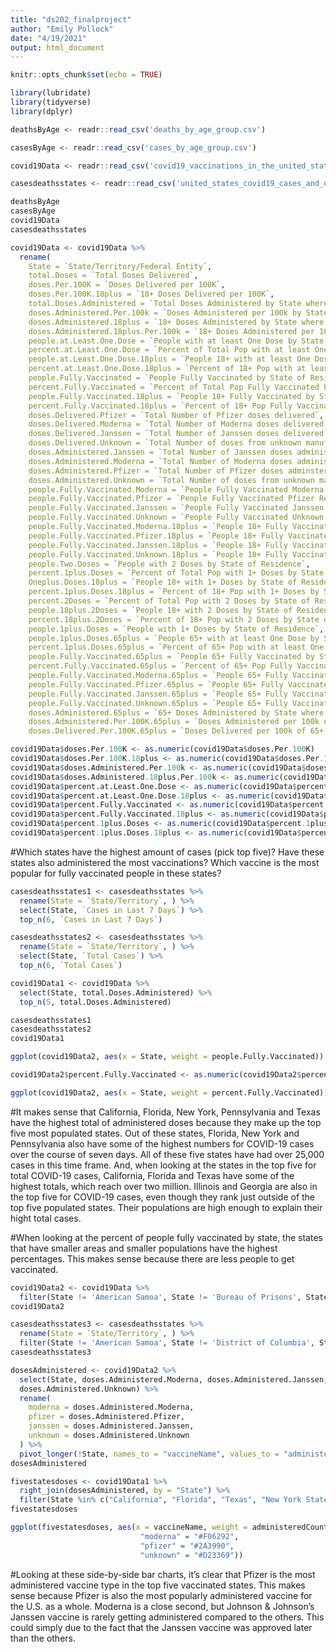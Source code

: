```yaml
---
title: "ds202_finalproject"
author: "Emily Pollock"
date: "4/19/2021"
output: html_document
---
```


```r
knitr::opts_chunk$set(echo = TRUE)
```

```r
library(lubridate)
library(tidyverse)
library(dplyr)
```

```r
deathsByAge <- readr::read_csv('deaths_by_age_group.csv')

casesByAge <- readr::read_csv('cases_by_age_group.csv')

covid19Data <- readr::read_csv('covid19_vaccinations_in_the_united_states.csv')

casesdeathsstates <- readr::read_csv('united_states_covid19_cases_and_deaths_by_state.csv')

deathsByAge
casesByAge
covid19Data
casesdeathsstates
```

```r
covid19Data <- covid19Data %>%
  rename(
    State = `State/Territory/Federal Entity`,
    total.Doses = `Total Doses Delivered`,
    doses.Per.100K = `Doses Delivered per 100K`,
    doses.Per.100K.18plus = `18+ Doses Delivered per 100K`,
    total.Doses.Administered = `Total Doses Administered by State where Administered`,
    doses.Administered.Per.100k = `Doses Administered per 100k by State where Administered`,
    doses.Administered.18plus = `18+ Doses Administered by State where Administered`,
    doses.Administered.18plus.Per.100k = `18+ Doses Administered per 100K by State where Administered`,
    people.at.Least.One.Dose = `People with at least One Dose by State of Residence`,
    percent.at.Least.One.Dose = `Percent of Total Pop with at least One Dose by State of Residence`,
    people.at.Least.One.Dose.18plus = `People 18+ with at least One Dose by State of Residence`,
    percent.at.Least.One.Dose.18plus = `Percent of 18+ Pop with at least One Dose by State of Residence`,
    people.Fully.Vaccinated = `People Fully Vaccinated by State of Residence`,
    percent.Fully.Vaccinated = `Percent of Total Pop Fully Vaccinated by State of Residence`,
    people.Fully.Vaccinated.18plus = `People 18+ Fully Vaccinated by State of Residence`,
    percent.Fully.Vaccinated.18plus = `Percent of 18+ Pop Fully Vaccinated by State of Residence`,
    doses.Delivered.Pfizer = `Total Number of Pfizer doses delivered`,
    doses.Delivered.Moderna = `Total Number of Moderna doses delivered`,
    doses.Delivered.Janssen = `Total Number of Janssen doses delivered`,
    doses.Delivered.Unknown = `Total Number of doses from unknown manufacturer delivered`,
    doses.Administered.Janssen = `Total Number of Janssen doses administered`,
    doses.Administered.Moderna = `Total Number of Moderna doses administered`,
    doses.Administered.Pfizer = `Total Number of Pfizer doses adminstered`,
    doses.Administered.Unknown = `Total Number of doses from unknown manufacturer administered`,
    people.Fully.Vaccinated.Moderna = `People Fully Vaccinated Moderna Resident`,
    people.Fully.Vaccinated.Pfizer = `People Fully Vaccinated Pfizer Resident`,
    people.Fully.Vaccinated.Janssen = `People Fully Vaccinated Janssen Resident`,
    people.Fully.Vaccinated.Unknown = `People Fully Vaccinated Unknown 2-dose manufacturer Resident`,
    people.Fully.Vaccinated.Moderna.18plus = `People 18+ Fully Vaccinated Moderna Resident`,
    people.Fully.Vaccinated.Pfizer.18plus = `People 18+ Fully Vaccinated Pfizer Resident`,
    people.Fully.Vaccinated.Janssen.18plus = `People 18+ Fully Vaccinated Janssen Resident`,
    people.Fully.Vaccinated.Unknown.18plus = `People 18+ Fully Vaccinated Unknown 2-dose manufacturer Resident`,
    people.Two.Doses = `People with 2 Doses by State of Residence`,
    percent.1plus.Doses = `Percent of Total Pop with 1+ Doses by State of Residence`,
    Oneplus.Doses.18plus = `People 18+ with 1+ Doses by State of Residence`,
    percent.1plus.Doses.18plus = `Percent of 18+ Pop with 1+ Doses by State of Residence`,
    percent.2Doses = `Percent of Total Pop with 2 Doses by State of Residence`,
    people.18plus.2Doses = `People 18+ with 2 Doses by State of Residence`,
    percent.18plus.2Doses = `Percent of 18+ Pop with 2 Doses by State of Residence`,
    people.1plus.Doses = `People with 1+ Doses by State of Residence`,
    people.1plus.Doses.65plus = `People 65+ with at least One Dose by State of Residence`,
    percent.1plus.Doses.65plus = `Percent of 65+ Pop with at least One Dose by State of Residence`,
    people.Fully.Vaccinated.65plus = `People 65+ Fully Vaccinated by State of Residence`,
    percent.Fully.Vaccinated.65plus = `Percent of 65+ Pop Fully Vaccinated by State of Residence`,
    people.Fully.Vaccinated.Moderna.65plus = `People 65+ Fully Vaccinated_Moderna_Resident`,
    people.Fully.Vaccinated.Pfizer.65plus = `People 65+ Fully Vaccinated_Pfizer_Resident`,
    people.Fully.Vaccinated.Janssen.65plus = `People 65+ Fully Vaccinated_Janssen_Resident`,
    people.Fully.Vaccinated.Unknown.65plus = `People 65+ Fully Vaccinated_Unknown 2-dose Manuf_Resident`,
    doses.Administered.65plus = `65+ Doses Administered by State where Administered`,
    doses.Administered.Per.100K.65plus = `Doses Administered per 100k of 65+ pop by State where Administered`,
    doses.Delivered.Per.100K.65plus = `Doses Delivered per 100k of 65+ pop`)
```

```r
covid19Data$doses.Per.100K <- as.numeric(covid19Data$doses.Per.100K)
covid19Data$doses.Per.100K.18plus <- as.numeric(covid19Data$doses.Per.100K.18plus)
covid19Data$doses.Administered.Per.100k <- as.numeric(covid19Data$doses.Administered.Per.100k)
covid19Data$doses.Administered.18plus.Per.100k <- as.numeric(covid19Data$doses.Administered.18plus.Per.100k)
covid19Data$percent.at.Least.One.Dose <- as.numeric(covid19Data$percent.at.Least.One.Dose)
covid19Data$percent.at.Least.One.Dose.18plus <- as.numeric(covid19Data$percent.at.Least.One.Dose.18plus)
covid19Data$percent.Fully.Vaccinated <- as.numeric(covid19Data$percent.Fully.Vaccinated)
covid19Data$percent.Fully.Vaccinated.18plus <- as.numeric(covid19Data$percent.Fully.Vaccinated.18plus)
covid19Data$percent.1plus.Doses <- as.numeric(covid19Data$percent.1plus.Doses)
covid19Data$percent.1plus.Doses.18plus <- as.numeric(covid19Data$percent.1plus.Doses.18plus)
```


#Which states have the highest amount of cases (pick top five)? Have these states also administered the most vaccinations? Which vaccine is the most popular for fully vaccinated people in these states?


```r
casesdeathsstates1 <- casesdeathsstates %>%
  rename(State = `State/Territory`, ) %>%
  select(State, `Cases in Last 7 Days`) %>%
  top_n(6, `Cases in Last 7 Days`)
```

```r
casesdeathsstates2 <- casesdeathsstates %>%
  rename(State = `State/Territory`, ) %>%
  select(State, `Total Cases`) %>%
  top_n(6, `Total Cases`)
```


```r
covid19Data1 <- covid19Data %>%
  select(State, total.Doses.Administered) %>%
  top_n(5, total.Doses.Administered)
```

```r
casesdeathsstates1
casesdeathsstates2
covid19Data1
```

```r
ggplot(covid19Data2, aes(x = State, weight = people.Fully.Vaccinated)) + geom_bar(fill = "#9C254D") + theme(axis.text.x = element_text(angle = 90)) + ggtitle("People Fully Vaccinated by State") + xlab("State") + ylab("Count")
```


```r
covid19Data2$percent.Fully.Vaccinated <- as.numeric(covid19Data2$percent.Fully.Vaccinated)

ggplot(covid19Data2, aes(x = State, weight = percent.Fully.Vaccinated)) + geom_bar(fill = "#F06292") + theme(axis.text.x = element_text(angle = 90)) + ggtitle("Percent of People Fully Vaccinated by State") + xlab("State") + ylab("Percent Vaccinated")
```

#It makes sense that California, Florida, New York, Pennsylvania and Texas have the highest total of administered doses because they make up the top five most populated states. Out of these states, Florida, New York and Pennsylvania also have some of the highest numbers for COVID-19 cases over the course of seven days. All of these five states have had over 25,000 cases in this time frame. And, when looking at the states in the top five for total COVID-19 cases, California, Florida and Texas have some of the highest totals, which reach over two million. Illinois and Georgia are also in the top five for COVID-19 cases, even though they rank just outside of the top five populated states. Their populations are high enough to explain their hight total cases.


#When looking at the percent of people fully vaccinated by state, the states that have smaller areas and smaller populations have the highest percentages. This makes sense because there are less people to get vaccinated.

```r
covid19Data2 <- covid19Data %>%
  filter(State != 'American Samoa', State != 'Bureau of Prisons', State != 'District of Columbia', State != 'Dept of Defense', State != 'Federated States of Micronesia', State != 'Guam', State != 'Indian Health Svc', State != 'Marshall Islands', State != 'Northern Mariana Islands', State != 'Puerto Rico', State != 'Republic of Palau', State != 'Veterans Health', State != 'Virgin Islands')
covid19Data2
```

```r
casesdeathsstates3 <- casesdeathsstates %>%
  rename(State = `State/Territory`, ) %>%
  filter(State != 'American Samoa', State != 'District of Columbia', State != 'Federated States of Micronesia', State != 'Guam', State != 'Northern Mariana Islands', State != 'New York City', State != 'Puerto Rico', State != 'Palau', State != 'Republic of Marshall Islands', State != 'Virgin Islands', State != 'United States of America')
casesdeathsstates3
```

```r
dosesAdministered <- covid19Data2 %>%
  select(State, doses.Administered.Moderna, doses.Administered.Janssen, doses.Administered.Pfizer,
  doses.Administered.Unknown) %>%
  rename(
    moderna = doses.Administered.Moderna,
    pfizer = doses.Administered.Pfizer,
    janssen = doses.Administered.Janssen,
    unknown = doses.Administered.Unknown
  ) %>%
  pivot_longer(!State, names_to = "vaccineName", values_to = "administeredCount")
dosesAdministered
```

```r
fivestatesdoses <- covid19Data1 %>%
  right_join(dosesAdministered, by = "State") %>%
  filter(State %in% c("California", "Florida", "Texas", "New York State", "Pennsylvania"))
fivestatesdoses
```


```r
ggplot(fivestatesdoses, aes(x = vaccineName, weight = administeredCount, fill = vaccineName)) + geom_bar() + facet_wrap(~State) + theme(axis.text.x = element_text(angle = 90)) + ggtitle("Vaccine Type Distribution for Top Five Vaccinated States") + xlab("Vaccine Name") + ylab("Count") + scale_fill_manual(values = c("janssen" = "#9C254D",
                             "moderna" = "#F06292",
                             "pfizer" = "#2A3990",
                             "unknown" = "#D23369"))
```

#Looking at these side-by-side bar charts, it's clear that Pfizer is the most administered vaccine type in the top five vaccinated states. This makes sense because Pfizer is also the most popularly administered vaccine for the U.S. as a whole. Moderna is a close second, but Johnson & Johnson's Janssen vaccine is rarely getting administered compared to the others. This could simply due to the fact that the Janssen vaccine was approved later than the others.

